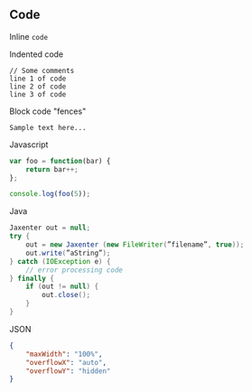 ## Code

Inline `code`

Indented code

    // Some comments
    line 1 of code
    line 2 of code
    line 3 of code

Block code "fences"

```
Sample text here...
```

Javascript

```js
var foo = function(bar) {
	return bar++;
};

console.log(foo(5));
```

Java

```java
Jaxenter out = null;
try {
    out = new Jaxenter (new FileWriter(”filename”, true));
    out.write(”aString”);
} catch (IOException e) {
    // error processing code
} finally {
    if (out != null) {
        out.close();
    }
}
```

JSON

```json
{
	"maxWidth": "100%",
	"overflowX": "auto",
	"overflowY": "hidden"
}
```
